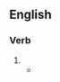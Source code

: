 ==English==

===Verb===
{{head|en|verb form}}

# {{present participle of|en|screw off|nocat=1}}
#* {{quote-journal
|en
|year=1786
|volume=48‎
|page=152
|magazine=The Scots magazine
|passage=...where the keys of all the felons rooms, as well as the instruments for [[screwing off]] and on the irons of the prisoners, are kept.}}
